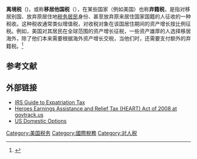 '''离境税'''（{{lang-en|expatriation tax}})，或称'''移居他国税'''（{{lang|en|emigration tax}}），在某些国家（例如美国）也称'''弃籍税'''，是指对移居别国、放弃原居住地[[税务居民|税务居民]]身份、甚至放弃原来居住国家国籍的人征收的一种税收。这种税收通常类似增值税，对收税对象在该国居住期间的资产增长按比例征税。例如，美国对其居民在全球范围的资产增长征税，一些资产雄厚的人选择移居海外，除了他们本来需要根据海外资产增长交税，当他们{{Link-en|放弃美国国籍|relinquishment of United States nationality}}时，还需要支付额外的弃籍税。<ref>{{Cite news | url = https://www.forbes.com/sites/robertwood/2017/02/27/renounce-u-s-heres-how-irs-computes-exit-tax/ | title = Renounce U.S., Here's How IRS Computes 'Exit Tax' | work = Forbes | date = 2017-02-27 | accessdate = 2021-03-05}}</ref>

== 参考文献 ==
{{Reflist}}

== 外部链接 ==
* [https://www.irs.gov/Individuals/International-Taxpayers/Expatriation-Tax IRS Guide to Expatriation Tax]
* [http://www.govtrack.us/congress/bill.xpd?bill=h110-6081 Heroes Earnings Assistance and Relief Tax (HEART) Act of 2008 at govtrack.us]
* [https://usexpatpensions.com/us-domestic-options/ US Domestic Options]

[[Category:美国税务|Category:美国税务]]
[[Category:國際稅務|Category:國際稅務]]
[[Category:对人税|Category:对人税]]
